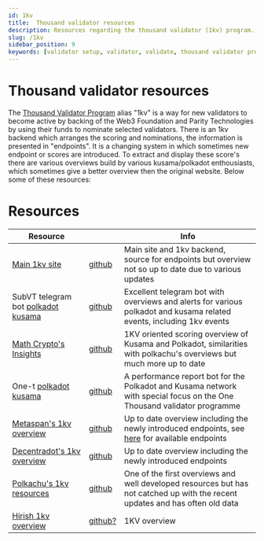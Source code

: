 ```yaml
---
id: 1kv
title:  Thousand validator resources
description: Resources regarding the thousand validator (1kv) program.
slug: /1kv
sidebar_position: 9
keywords: [validator setup, validator, validate, thousand validator program, 1kv, polkadot, kusama]
---
```


# Thousand validator resources
The [Thousand Validator Program](https://wiki.polkadot.network/docs/thousand-validators) alias "1kv" is a way for new validators to become active by backing of the Web3 Foundation and Parity Technologies by using their funds to nominate selected validators. There is an 1kv backend which arranges the scoring and nominations, the information is presented in "endpoints". It is a changing system in which sometimes new endpoint or scores are introduced. To extract and display these score's there are various overviews build by various kusama/polkadot enthousiasts, which sometimes give a better overview then the original website. Below some of these resources:

# Resources   
| Resource      |            | Info    |
| --------------| ---------- | ------- |
| [Main 1kv site](https://thousand-validators.kusama.network/#/leaderboard) | [github](https://github.com/w3f/1k-validators-be) | Main site and 1kv backend, source for endpoints but overview not so up to date due to various updates |
| SubVT telegram bot [polkadot](https://t.me/subvt_polkadot_bot) [kusama](https://t.me/subvt_kusama_bot) | [github](https://github.com/helikon-labs/subvt-backend/tree/development/subvt-telegram-bot) | Excellent telegram bot with overviews and alerts for various polkadot and kusama related events, including 1kv events |
| [Math Crypto's Insights](https://insights.math-crypto.com/) | [github](https://github.com/MathCryptoDoc) | 1KV oriented scoring overview of Kusama and Polkadot, similarities with polkachu's overviews but much more up to date |
| One-t [polkadot](https://matrix.to/#/%23polkadot-one-t-bot:matrix.org) [kusama](https://matrix.to/#/%23kusama-one-t-bot:matrix.org) | [github](https://github.com/turboflakes/one-t) | A performance report bot for the Polkadot and Kusama network with special focus on the One Thousand validator programme |
| [Metaspan's 1kv overview](https://metaspan.io/kusama/candidate) | [github](https://github.com/metaspan/metaspan.io) | Up to date overview including the newly introduced endpoints, see [here](https://metaspan.io/) for available endpoints |
| [Decentradot's 1kv overview](https://1kv.decentradot.com/) | [github](https://github.com/ccris02/1KV_API) | Up to date overview including the newly introduced endpoints |
| [Polkachu's 1kv resources](https://polkachu.com/kusama/thousand_validators) | [github](https://github.com/polkachu) | One of the first overviews and well developed resources but has not catched up with the recent updates and has often old data |
| [Hirish 1kv overview](https://1k.hirish.net/polkadot) | [github?](https://github.com/) | 1KV overview |


